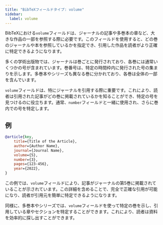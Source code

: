 ```yaml
---
title: "BibTeXフィールドタイプ: volume"
sidebar:
  label: volume
---
```



BibTeXにおける`volume`フィールドは、ジャーナルの記事や多巻本の章など、大きな作品の一部を参照する際に必要です。このフィールドを使用すると、どの巻のジャーナルや本を参照しているかを指定でき、引用した作品を読者がより正確に特定できるようになります。

<CiteDrive />

多くの学術出版物では、ジャーナルは巻ごとに発行されており、各巻には通常いくつかの号が含まれています。巻番号は、特定の時間枠内に発行された号の集まりを示します。多巻本やシリーズも異なる巻に分かれており、各巻は全体の一部を含んでいます。

`volume`フィールドは、特にジャーナルを引用する際に重要です。これにより、読者は引用された記事がどの巻に掲載されているかを知ることができ、特定の号を見つけるのに役立ちます。通常、`number`フィールドと一緒に使用され、さらに巻内での号を特定します。

## 例

```bibtex
@article{key,
    title={Title of the Article},
    author={Author Name},
    journal={Journal Name},
    volume={5},
    number={3},
    pages={123-456},
    year={2022},
}
```

この例では、`volume`フィールドにより、記事がジャーナルの第5巻に掲載されていることが示されています。この詳細を含めることで、完全で正確な引用が可能になり、読者が引用元を簡単に特定できるようになります。

同様に、多巻本やシリーズでは、`volume`フィールドを使って特定の巻を示し、引用している章やセクションを特定することができます。これにより、読者は資料を効率的に探し出すことができます。
